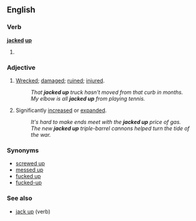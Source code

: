 ==English==
===Verb===
'''[[jacked]] [[up]]'''
#{{past of|jack up}}
===Adjective===
{{en-adj}}

# [[Wrecked]]; [[damaged]]; [[ruined]]; [[injured]].
#:''That '''jacked up''' truck hasn't moved from that curb in months.''
#:''My elbow is all '''jacked up''' from playing tennis.''
# Significantly [[increased]] or [[expanded]].
#:''It's hard to make ends meet with the '''jacked up''' price of gas.''
#:''The new '''jacked up''' triple-barrel cannons helped turn the tide of the war.''


===Synonyms===
*[[screwed up]]
*[[messed up]]
*[[fucked up]]
*[[fucked-up]]

===See also===
* [[jack up]] (verb)
